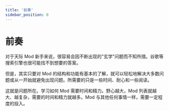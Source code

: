 ```yaml
---
title: '前奏'
sidebar_position: 0
---
```


# 前奏

<span className='indented_paragraph'>
对于天际 Mod 新手来说，很容易会因不断出现的"玄学"问题而不知所措。谷歌等搜索引擎也很可能找不到想要的答案。

但是，其实只要对 Mod 的结构和功能有基本的了解，就可以轻松地解决大多数问题或从一开始就避免出现问题。所需要的只是一些时间、耐心和一些阅读。

这就是问题所在。学习如何 Mod 需要时间和精力。野心越大，Mod 列表就越大、越复杂，需要的时间和精力就越多。Mod 与其他任何事情一样，需要一定程度的投入。
</span>
